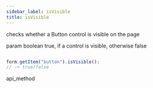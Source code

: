 ```yaml
---
sidebar_label: isVisible
title: isVisible
---
```



          


<Short>
 checks whether a Button control is visible on the page



</Short>



param   boolean     true, if a control is visible, otherwise false

~~~js

form.getItem("button").isVisible();
// -> true/false


~~~
 api_method

<Descr>






</Descr>


